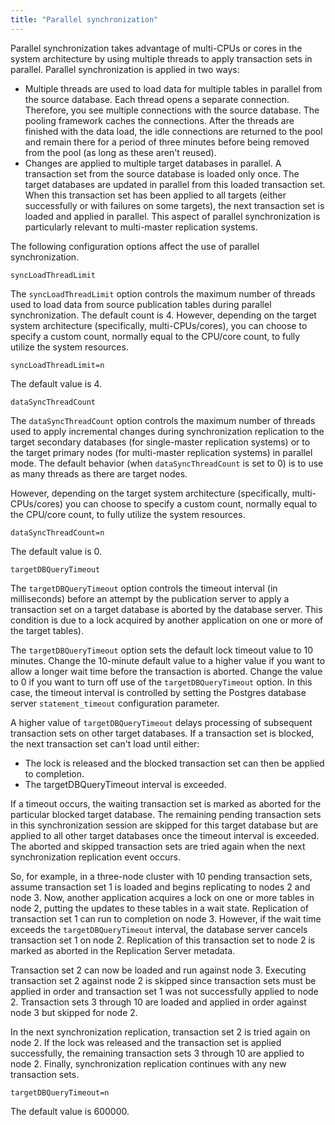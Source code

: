 ```yaml
---
title: "Parallel synchronization"
---
```


<div id="parallel_sync" class="registered_link"></div>

Parallel synchronization takes advantage of multi-CPUs or cores in the system architecture by using multiple threads to apply transaction sets in parallel. Parallel synchronization is applied in two ways:

-   Multiple threads are used to load data for multiple tables in parallel from the source database. Each thread opens a separate connection. Therefore, you see multiple connections with the source database. The pooling framework caches the connections. After the threads are finished with the data load, the idle connections are returned to the pool and remain there for a period of three minutes before being removed from the pool (as long as these aren't reused).
-   Changes are applied to multiple target databases in parallel. A transaction set from the source database is loaded only once. The target databases are updated in parallel from this loaded transaction set. When this transaction set has been applied to all targets (either successfully or with failures on some targets), the next transaction set is loaded and applied in parallel. This aspect of parallel synchronization is particularly relevant to multi-master replication systems.

The following configuration options affect the use of parallel synchronization.

`syncLoadThreadLimit`

The `syncLoadThreadLimit` option controls the maximum number of threads used to load data from source publication tables during parallel synchronization. The default count is 4. However, depending on the target system architecture (specifically, multi-CPUs/cores), you can choose to specify a custom count, normally equal to the CPU/core count, to fully utilize the system resources.

`syncLoadThreadLimit=n`

The default value is 4.

`dataSyncThreadCount`

The `dataSyncThreadCount` option controls the maximum number of threads used to apply incremental changes during synchronization replication to the target secondary databases (for single-master replication systems) or to the target primary nodes (for multi-master replication systems) in parallel mode. The default behavior (when `dataSyncThreadCount` is set to 0) is to use as many threads as there are target nodes.

However, depending on the target system architecture (specifically, multi-CPUs/cores) you can choose to specify a custom count, normally equal to the CPU/core count, to fully utilize the system resources.

`dataSyncThreadCount=n`

The default value is 0.

`targetDBQueryTimeout`

The `targetDBQueryTimeout` option controls the timeout interval (in milliseconds) before an attempt by the publication server to apply a transaction set on a target database is aborted by the database server. This condition is due to a lock acquired by another application on one or more of the target tables).

The `targetDBQueryTimeout` option sets the default lock timeout value to 10 minutes. Change the 10-minute default value to a higher value if you want to allow a longer wait time before the transaction is aborted. Change the value to 0 if you want to turn off use of the `targetDBQueryTimeout` option. In this case, the timeout interval is controlled by setting the Postgres database server `statement_timeout` configuration parameter.

A higher value of `targetDBQueryTimeout` delays processing of subsequent transaction sets on other target databases. If a transaction set is blocked, the next transaction set can't load until either:

-  The lock is released and the blocked transaction set can then be applied to completion.
-  The targetDBQueryTimeout interval is exceeded.

If a timeout occurs, the waiting transaction set is marked as aborted for the particular blocked target database. The remaining pending transaction sets in this synchronization session are skipped for this target database but are applied to all other target databases once the timeout interval is exceeded. The aborted and skipped transaction sets are tried again when the next synchronization replication event occurs.

So, for example, in a three-node cluster with 10 pending transaction sets, assume transaction set 1 is loaded and begins replicating to nodes 2 and node 3. Now, another application acquires a lock on one or more tables in node 2, putting the updates to these tables in a wait state. Replication of transaction set 1 can run to completion on node 3. However, if the wait time exceeds the `targetDBQueryTimeout` interval, the database server cancels transaction set 1 on node 2. Replication of this transaction set to node 2 is marked as aborted in the Replication Server metadata.

Transaction set 2 can now be loaded and run against node 3. Executing transaction set 2 against node 2 is skipped since transaction sets must be applied in order and transaction set 1 was not successfully applied to node 2. Transaction sets 3 through 10 are loaded and applied in order against node 3 but skipped for node 2.

In the next synchronization replication, transaction set 2 is tried again on node 2. If the lock was released and the transaction set is applied successfully, the remaining transaction sets 3 through 10 are applied to node 2. Finally, synchronization replication continues with any new transaction sets.

`targetDBQueryTimeout=n`

The default value is 600000.
